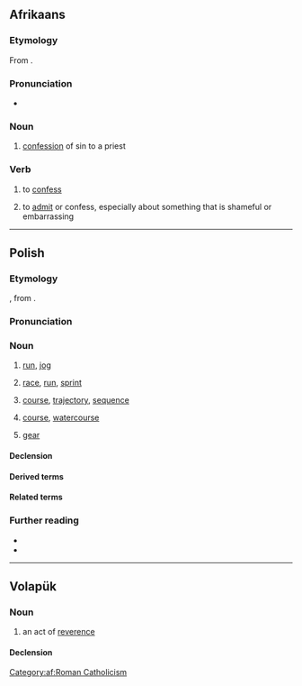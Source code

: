 ==Afrikaans==

===Etymology===
From {{inh|af|nl|biecht}}.

===Pronunciation===
* {{IPA|af|/ˈbiχ/}}

===Noun===
{{af-noun|biegte}}

# {{lb|af|religion}} [[confession]] of sin to a priest

===Verb===
{{af-verb}}

# {{lb|af|religion}} to [[confess]]
# to [[admit]] or confess, especially about something that is shameful or embarrassing

[[Category:af:Roman Catholicism]]

----

==Polish==
{{wp|lang=pl}}

===Etymology===
{{inh+|pl|zlw-opl|bieg}}, from {{inh|pl|sla-pro|*běgъ}}.

===Pronunciation===
{{pl-p|a=pl-bieg.ogg}}

===Noun===
{{pl-noun|m-in}}

# [[run]], [[jog]]
#: {{coi|pl|'''bieg''' po zdrowie|a '''run''' for health}}
#: {{coi|pl|długi '''bieg'''|a long '''run'''}}
#: {{coi|pl|forsowny'''bieg'''|a strenuous '''run'''}}
#: {{coi|pl|krótki '''bieg'''|a short '''run'''}}
#: {{coi|pl|męczący '''bieg'''|a tiring '''run'''}}
#: {{coi|pl|szaleńczy '''bieg'''|a crazy/mad '''run'''}}
#: {{coi|pl|szybki '''bieg'''|a fast '''run'''}}
#: {{coi|pl|zmęczony '''biegiem'''|tired after a '''run'''}}
#: {{coi|pl|spocony od '''biegu'''|sweaty after a '''run'''}}
#: {{coi|pl|zdyszany od '''biegu'''|out of breath after a '''run'''}}
#: {{coi|pl|zmęczyć się '''biegiem'''|to tire oneself '''running'''}}
# {{lb|pl|athletics|sports}} [[race]], [[run]], [[sprint]] {{gl|competition}}
#: {{coi|pl|'''bieg''' długodystansowy|a long-distance '''run'''}}
#: {{coi|pl|'''bieg''' krótki|a short '''sprint'''}}
#: {{coi|pl|'''bieg''' eliminacyjny|preliminary '''run'''}}
#: {{coi|pl|'''bieg''' maratoński|a marathon '''run'''}}
#: {{coi|pl|'''bieg''' sprinterski|a '''sprint'''}}
#: {{coi|pl|'''bieg''' narciarski|a ski '''run'''}}
#: {{coi|pl|'''bieg''' przełajowy|a cross-country '''run'''}}
#: {{coi|pl|'''bieg''' zjazdowy|a downhill '''run'''}}
#: {{coi|pl|'''bieg''' uliczny|a downhill '''run'''}}
#: {{coi|pl|'''bieg''' na sto metrów|a hundred-meter '''run'''}}
#: {{coi|pl|'''bieg''' na orientację|'''orienteering'''}}
#: {{coi|pl|'''bieg''' przez płotki|a hurdle '''race'''}}
#: {{coi|pl|'''bieg''' z przeszkodami|obstacle '''race'''}}
#: {{coi|pl|wygrać '''bieg'''|to win a '''race'''}}
# [[course]], [[trajectory]], [[sequence]]
#: {{coi|pl|z '''biegiem''' czasu|over time/over the '''course''' of time}}
#: {{coi|pl|'''bieg''' planet|the '''trajectory''' of planets}}
#: {{coi|pl|'''bieg''' pociągu|a train’s '''course'''}}
#: {{coi|pl|przyspieszyć  '''bieg'''|to '''expedite'''}}
#: {{coi|pl|zwolnić '''bieg'''|to '''slow''' things '''down'''}}
#: {{coi|pl|dalszy '''bieg''' czegoś|a further '''course'''}}
#: {{coi|pl|dotychczasowy '''bieg''' czegoś|the hitherto '''course''' of something/the '''course''' thus far}}
#: {{coi|pl|normalny '''bieg''' czegoś|the normal '''flow''' of something}}
#: {{coi|pl|'''bieg''' dziejów/historii|the '''course''' of history}}
#: {{coi|pl|'''bieg''' spraw|the '''order''' of things}}
#: {{coi|pl|'''bieg''' wydarzeń/wypadków/zdarzeń|the '''course''' of events}}
#: {{coi|pl|'''bieg''' życia|the '''course''' of life}}
#: {{coi|pl|'''bieg''' myśli|a '''train''' of thought}}
#: {{coi|pl|'''bieg''' czasu|the '''course''' of time}}
#: {{coi|pl|odwrócić '''bieg''' czegoś|to turn the '''tide''' of something}}
#: {{coi|pl|zmienić '''bieg''' czegoś|to change the '''course''' of something}}
#: {{coi|pl|wpłynąć na '''bieg''' czegoś|to affect the '''course''' of something}}
# [[course]], [[watercourse]]
#: {{coi|pl|'''bieg''' rzeki|a river’s '''watercourse'''}}
#: {{coi|pl|'''bieg''' strumienia|a stream’s '''watercourse'''}}
#: {{coi|pl|iść/płynąć z '''biegiem''' czegoś|to go with the (physical) '''flow''' of something/to go downstream}}
# [[gear]] {{gl|a configuration of the transmission of an motor car}}
#: {{coi|pl|pierwszy '''bieg'''|first '''gear'''}}
#: {{coi|pl|wsteczny  '''bieg'''|reverse '''gear'''}}
#: {{coi|pl|bezpośredni '''bieg'''|fast '''gear'''}}
#: {{coi|pl|jałowy '''bieg'''|'''idle'''}}
#: {{coi|pl|zredukować '''bieg'''|to shift down a '''gear'''/to downshift}}
#: {{coi|pl|włączyć  '''bieg'''|to shift into a '''gear'''}}
#: {{coi|pl|wrzucić  '''bieg'''|to put into '''drive'''}}
#: {{coi|pl|zmienić '''bieg'''|to shift '''gears'''}}
#: {{coi|pl|ruszyć/ruszać na (pierwszym/wstecznym) '''bieg'''|to put into (first/reverse) '''gear'''}}

====Declension====
{{pl-decl-noun-m-in}}

====Derived terms====
{{col3|pl|title=adjective/adverb|na jałowym biegu}}
{{col3|pl|title=adverbs|biegiem|w biegu}}
{{col3|pl|title=nouns|bieg rozstawny|skrzynia biegów}}
{{col3|pl|title=verbs|[[nadawać bieg]] {{g|impf}}, [[nadać bieg]] {{g|pf}}}}

====Related terms====
{{col3|pl|title=adjectives|biegnikowy|biegły|biegowy|biegunowy}}
{{col3|pl|title=adverbs|biegle|biegowo|biegunowo}}
{{col3|pl|title=nouns|biegacz|biegaczka|bieganina|biegnik|biegłość|biegówka|biegun|biegunka|biegunowość|biegus|biegły|biegła}}
{{col3|pl|title=verbs|[[biec]] {{g|impf}}, [[pobiec]] {{g|pf}}|[[biegać]] {{g|impf}}}}

===Further reading===
* {{R:pl:WSJP}}
* {{R:pl:PWN}}

{{C|pl|Automotive|Exercise}}

----

==Volapük==

===Noun===
{{vo-noun}}

# an act of [[reverence]]

====Declension====
{{vo-decl-noun}}